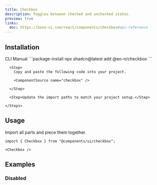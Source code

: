 ```yaml
---
title: Checkbox
description: Toggles between checked and unchecked states.
preview: true
links:
  doc: https://base-ui.com/react/components/checkbox#api-reference
---
```


<ComponentTabs name="checkbox-demo" />

## Installation

<CodeTabs>

  <TabsList>
    <TabsTrigger value="cli">CLI</TabsTrigger>
    <TabsTrigger value="manual">Manual</TabsTrigger>
  </TabsList>

  <TabsContent value="cli">
    ```package-install 
    npx shadcn@latest add @eo-n/checkbox
    ```
  </TabsContent>

  <TabsContent value="manual">
    <Steps>

      <Step>
        Copy and paste the following code into your project.

        <ComponentSource name="checkbox" />

      </Step>
      
      <Step>Update the import paths to match your project setup.</Step>

    </Steps>
  </TabsContent>

</CodeTabs>

## Usage

Import all parts and piece them together.

```tsx
import { Checkbox } from "@components/ui/checkbox";
```

```tsx
<Checkbox />
```

## Examples

### Disabled

<ComponentTabs name="checkbox-disabled" />

